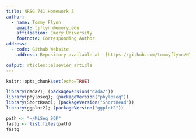 ```yaml
---
title: NRSG 741 Homework 3
author:
  - name: Tommy Flynn
    email: tjflynn@emory.edu
    affiliation: Emory University
    footnote: Corresponding Author
address:
  - code: Github Website
    address: Repository available at  [https://github.com/tommyflynn/N741_Homework]

output: rticles::elsevier_article
---
```

```r
knitr::opts_chunk$set(echo=TRUE)
```

```r
library(dada2); (packageVersion("dada2"))
library(phyloseq); (packageVersion("phyloseq"))
library(ShortRead); (packageVersion("ShortRead"))
library(ggplot2); (packageVersion("ggplot2"))
```

```r
path <- "~/MiSeq_SOP"
fastq <- list.files(path)
fastq
```